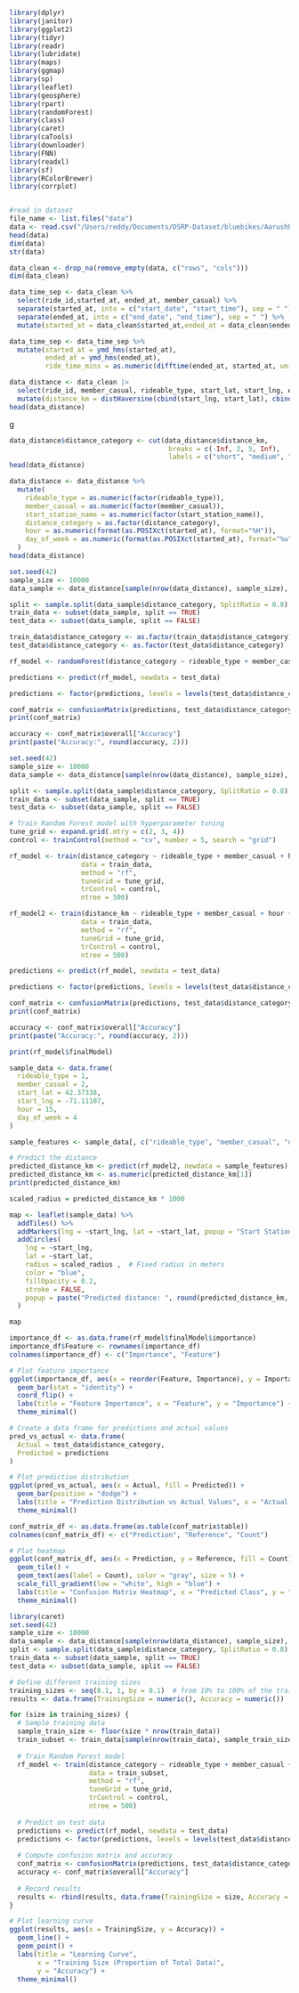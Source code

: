 ```r
library(dplyr)
library(janitor)
library(ggplot2)
library(tidyr)
library(readr)
library(lubridate)
library(maps)
library(ggmap)
library(sp)
library(leaflet)
library(geosphere)
library(rpart)
library(randomForest)
library(class)
library(caret) 
library(caTools)
library(downloader)
library(FNN)
library(readxl)
library(sf)
library(RColorBrewer)
library(corrplot)


#read in dataset
file_name <- list.files("data")
data <- read.csv("/Users/reddy/Documents/DSRP-Dataset/bluebikes/AarushProject/data/202406-bluebikes-tripdata.csv")
head(data)
dim(data)
str(data)

data_clean <- drop_na(remove_empty(data, c("rows", "cols")))
dim(data_clean)

data_time_sep <- data_clean %>%
  select(ride_id,started_at, ended_at, member_casual) %>%
  separate(started_at, into = c("start_date", "start_time"), sep = " ") %>%
  separate(ended_at, into = c("end_date", "end_time"), sep = " ") %>%
  mutate(started_at = data_clean$started_at,ended_at = data_clean$ended_at) 

data_time_sep <- data_time_sep %>%
  mutate(started_at = ymd_hms(started_at),
         ended_at = ymd_hms(ended_at),
         ride_time_mins = as.numeric(difftime(ended_at, started_at, units = "mins")))

data_distance <- data_clean |>
  select(ride_id, member_casual, rideable_type, start_lat, start_lng, end_lat, end_lng, started_at, ended_at,start_station_name ,end_station_name) |>
  mutate(distance_km = distHaversine(cbind(start_lng, start_lat), cbind(end_lng, end_lat)) / 1000)
head(data_distance)
```

g

```r
data_distance$distance_category <- cut(data_distance$distance_km, 
                                        breaks = c(-Inf, 2, 5, Inf), 
                                        labels = c("short", "medium", "long"))
head(data_distance)
```

```r
data_distance <- data_distance %>%
  mutate(
    rideable_type = as.numeric(factor(rideable_type)),
    member_casual = as.numeric(factor(member_casual)),
    start_station_name = as.numeric(factor(start_station_name)),
    distance_category = as.factor(distance_category),
    hour = as.numeric(format(as.POSIXct(started_at), format="%H")),
    day_of_week = as.numeric(format(as.POSIXct(started_at), format="%u"))
  )
head(data_distance)
```

```r
set.seed(42)
sample_size <- 10000
data_sample <- data_distance[sample(nrow(data_distance), sample_size), ]

split <- sample.split(data_sample$distance_category, SplitRatio = 0.8)
train_data <- subset(data_sample, split == TRUE)
test_data <- subset(data_sample, split == FALSE)

train_data$distance_category <- as.factor(train_data$distance_category)
test_data$distance_category <- as.factor(test_data$distance_category)

rf_model <- randomForest(distance_category ~ rideable_type + member_casual + hour + day_of_week, data = train_data, ntree = 500, mtry = 2)

predictions <- predict(rf_model, newdata = test_data)

predictions <- factor(predictions, levels = levels(test_data$distance_category))

conf_matrix <- confusionMatrix(predictions, test_data$distance_category)
print(conf_matrix)

accuracy <- conf_matrix$overall["Accuracy"]
print(paste("Accuracy:", round(accuracy, 2)))
```

```r
set.seed(42)
sample_size <- 10000
data_sample <- data_distance[sample(nrow(data_distance), sample_size), ]

split <- sample.split(data_sample$distance_category, SplitRatio = 0.8)
train_data <- subset(data_sample, split == TRUE)
test_data <- subset(data_sample, split == FALSE)

# Train Random Forest model with hyperparameter tuning
tune_grid <- expand.grid(.mtry = c(2, 3, 4))
control <- trainControl(method = "cv", number = 5, search = "grid")

rf_model <- train(distance_category ~ rideable_type + member_casual + hour + day_of_week,
                  data = train_data,
                  method = "rf",
                  tuneGrid = tune_grid,
                  trControl = control,
                  ntree = 500)

rf_model2 <- train(distance_km ~ rideable_type + member_casual + hour + day_of_week,
                  data = train_data,
                  method = "rf",
                  tuneGrid = tune_grid,
                  trControl = control,
                  ntree = 500)

predictions <- predict(rf_model, newdata = test_data)

predictions <- factor(predictions, levels = levels(test_data$distance_category))

conf_matrix <- confusionMatrix(predictions, test_data$distance_category)
print(conf_matrix)

accuracy <- conf_matrix$overall["Accuracy"]
print(paste("Accuracy:", round(accuracy, 2)))

print(rf_model$finalModel)
```

```r
sample_data <- data.frame(
  rideable_type = 1, 
  member_casual = 2,         
  start_lat = 42.37338,   
  start_lng = -71.11107,  
  hour = 15,
  day_of_week = 4    
)

sample_features <- sample_data[, c("rideable_type", "member_casual", "day_of_week", "hour")]

# Predict the distance
predicted_distance_km <- predict(rf_model2, newdata = sample_features)
predicted_distance_km <- as.numeric(predicted_distance_km[1])
print(predicted_distance_km)

scaled_radius = predicted_distance_km * 1000

map <- leaflet(sample_data) %>%
  addTiles() %>%
  addMarkers(lng = ~start_lng, lat = ~start_lat, popup = "Start Station") %>%
  addCircles(
    lng = ~start_lng,
    lat = ~start_lat,
    radius = scaled_radius ,  # Fixed radius in meters
    color = "blue",
    fillOpacity = 0.2,
    stroke = FALSE,
    popup = paste("Predicted distance: ", round(predicted_distance_km, 2), "km")
  )

map
```

```r
importance_df <- as.data.frame(rf_model$finalModel$importance)
importance_df$Feature <- rownames(importance_df)
colnames(importance_df) <- c("Importance", "Feature")

# Plot feature importance
ggplot(importance_df, aes(x = reorder(Feature, Importance), y = Importance)) +
  geom_bar(stat = "identity") +
  coord_flip() +
  labs(title = "Feature Importance", x = "Feature", y = "Importance") +
  theme_minimal()
```

```r
# Create a data frame for predictions and actual values
pred_vs_actual <- data.frame(
  Actual = test_data$distance_category,
  Predicted = predictions
)

# Plot prediction distribution
ggplot(pred_vs_actual, aes(x = Actual, fill = Predicted)) +
  geom_bar(position = "dodge") +
  labs(title = "Prediction Distribution vs Actual Values", x = "Actual Class", y = "Count") +
  theme_minimal()
```

```r
conf_matrix_df <- as.data.frame(as.table(conf_matrix$table))
colnames(conf_matrix_df) <- c("Prediction", "Reference", "Count")

# Plot heatmap
ggplot(conf_matrix_df, aes(x = Prediction, y = Reference, fill = Count)) +
  geom_tile() +
  geom_text(aes(label = Count), color = "gray", size = 5) +
  scale_fill_gradient(low = "white", high = "blue") +
  labs(title = "Confusion Matrix Heatmap", x = "Predicted Class", y = "Actual Class") +
  theme_minimal()
```

```r
library(caret)
set.seed(42)
sample_size <- 10000
data_sample <- data_distance[sample(nrow(data_distance), sample_size), ]
split <- sample.split(data_sample$distance_category, SplitRatio = 0.8)
train_data <- subset(data_sample, split == TRUE)
test_data <- subset(data_sample, split == FALSE)

# Define different training sizes
training_sizes <- seq(0.1, 1, by = 0.1)  # from 10% to 100% of the training data
results <- data.frame(TrainingSize = numeric(), Accuracy = numeric())

for (size in training_sizes) {
  # Sample training data
  sample_train_size <- floor(size * nrow(train_data))
  train_subset <- train_data[sample(nrow(train_data), sample_train_size), ]
  
  # Train Random Forest model
  rf_model <- train(distance_category ~ rideable_type + member_casual + hour + day_of_week,
                    data = train_subset,
                    method = "rf",
                    tuneGrid = tune_grid,
                    trControl = control,
                    ntree = 500)
  
  # Predict on test data
  predictions <- predict(rf_model, newdata = test_data)
  predictions <- factor(predictions, levels = levels(test_data$distance_category))
  
  # Compute confusion matrix and accuracy
  conf_matrix <- confusionMatrix(predictions, test_data$distance_category)
  accuracy <- conf_matrix$overall["Accuracy"]
  
  # Record results
  results <- rbind(results, data.frame(TrainingSize = size, Accuracy = accuracy))
}

# Plot learning curve
ggplot(results, aes(x = TrainingSize, y = Accuracy)) +
  geom_line() +
  geom_point() +
  labs(title = "Learning Curve",
       x = "Training Size (Proportion of Total Data)",
       y = "Accuracy") +
  theme_minimal()
```
